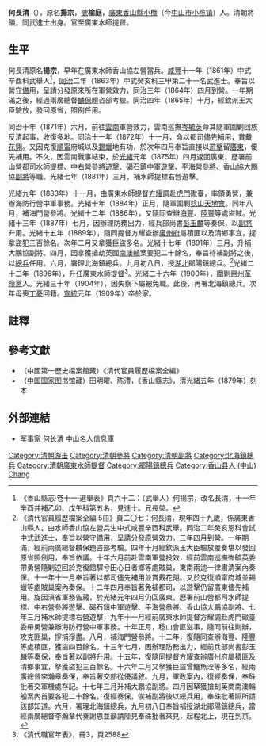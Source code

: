 {{明清人物信息框
| 姓名 = 何長清
| 原名 = 何揚宗
| 圖片名稱= 
| 圖片大小 = 170px
| 圖片說明 = 
| 最高職務 = 廣東水師提督
| 國家 = 大清
| 爵位 =
| 籍貫 = [[廣東|廣東]][[香山縣|香山縣]][[小榄镇|小欖]]
| 族裔 = 漢族
| 字號 = 號榆庭
| 諡號 = 
| 出生日期 = 道光二十三年（1843年）
| 出生地點 = [[廣東|廣東]][[香山縣|香山縣]]
| 逝世日期 = 宣統元年（1909年）
| 逝世地點 = [[廣東|廣東]][[香山縣|香山縣]]
| 墓葬 = 
| 配偶 =
| 親屬 = 
| 出身 = 
*咸豐十一年辛酉并補乙卯戊午科武舉人
*同治二年癸亥恩科同武進士出身
| 經歷 = 
| 著作 =
}}

'''何長清'''（{{bd|1843年||1909年||He何}}），原名'''揚宗'''，[[號|號]]'''榆庭'''，[[廣東|廣東]][[香山縣|香山縣]][[小榄镇|小欖]]（今[[中山市|中山市]][[小榄镇|小榄镇]]）人。清朝將領，同武進士出身。官至廣東水師提督。

==生平==
何長清原名'''揚宗'''，早年在廣東水師香山協左營當兵。[[咸豐_(年號)|咸豐]]十一年（1861年）中式辛酉科武舉人<ref>《香山縣志·卷十一·選舉表》頁六十二：（武舉人）何揚宗，改名長清，十一年辛酉并補乙卯、戊午科第五名，見進士。兄長榮。</ref>，[[同治|同治]]二年（1863年）中式癸亥科三甲第二十一名武進士。奉旨以營[[守備|守備]]用，呈請分發原來所在軍營效力，同治三年（1864年）四月到營。一年期滿之後，經過兩廣總督[[麟保|麟保]]題咨部考驗。同治四年（1865年）十月，經欽派王大臣驗放，發回原省，照例任用。

同治十年（1871年）六月，前往[[雲南|雲南]]軍營效力，雲南巡撫[[岑毓英|岑毓英]]命其隨軍圍剿回族反清起事，收復多地。同治十一年（1872年）十一月，命以都司儘先補用，賞戴[[花翎|花翎]]。又因克復[[順甯|順甯]]府城以及[[錫蠟|錫蠟]]地有功，於次年四月奉旨直接以[[遊擊|遊擊]]留[[廣東|廣東]]，優先補用。不久，因雲南戰事結束，於[[光緒|光緒]]元年（1875年）四月返回廣東，歷署前山營都司水師[[提標|提標]]、中右營參將[[遊擊|遊擊]]、碣石鎮中軍[[遊擊|遊擊]]、平海營[[參將|參將]]、香山協大鵬協[[副將|副將]]等職。光緒七年（1881年）三月，補水師提標右營遊擊。

光緒九年（1883年）十一月，由廣東水師提督[[方耀|方耀]]調赴[[虎門|虎門]]礮臺，率領勇營，兼辦海防行營中軍事務。光緒十年（1884年）正月，隨軍圍剿[[稔山|稔山]][[天地會|天地會]]。同年八月，補海門營參將。光緒十二年（1886年），又隨同查辦[[海豐|海豐]]、[[陸豐|陸豐]]等處盜賊。光緒十三年（1887年）七月，因辦理防務出力，經兵部尚書[[彭玉麟|彭玉麟]]等奏保，以[[副將|副將]]升用。光緒十五年（1889年），隨同提督方耀查辦[[廣州府|廣州府]]屬積匪以及清鄉事宜，捉拿盜犯三百餘名。次年二月又拿獲巨盜多名。光緒十七年（1891年）三月，升補大鵬協副將。四月，因拿獲搶劫英國[[南澳輪|南澳輪]]案要犯二十餘名，奉旨待補副將之後，以[[總兵|總兵]]任用。六月，署理北海鎮總兵。九月初八日，授[[湖北|湖北]]鄖陽鎮總兵。<ref>《清代官員履歷檔案全編·5冊》頁二〇七：何長清，現年四十九歲，係廣東香山縣人。由水師香山協左營兵生中式咸豐辛酉科武舉。同治二年癸亥恩科會試中式武進士，奉旨以營守備用，呈請分發原營效力。三年四月到營。一年期滿，經前兩廣總督麟保題咨部考驗。四年十月經欽派王大臣驗放覆奏堪以發回原省照例用，奉旨依議。十年六月前赴雲南軍營投效，經前雲南巡撫岑毓英委帶勇營隨剿逆回於克復館驛{{僻字|　|上浦下女}}兮田心日者鄉等處賊巢，東南兩迆一律肅清案內奏保。十一年十一月奉旨著以都司儘先補用並賞戴花翎。又於克復順甯府城並錫蠟等處賊巢案內奏保。十二年四月奉旨著免補都司，以遊擊仍留廣東儘先補用。旋因滇省軍務告蕆，於光緒元年四月仍回廣東，厯署前山營都司水師提標、中右營參將遊擊、碣石鎮中軍遊擊、平海營叅將、香山協大鵬協副將、七年三月補水師提標右營遊擊，九年十一月經前廣東水師提督方耀調赴虎門礮臺委帶勇營兼辦海防行營中軍事務。十年正月，稔山會匪滋事，隨同前往剿辦，攻克匪巢，摉捕淨盡。八月，補海門營叅將。十二年，復隨同查辦海豐、陸豐等處積匪，獲盜四百餘名。十三年七月，因辦理防務出力，經前兵部尚書彭玉麟等奏保，奉旨著以副將升用。十五年，復隨同提督方耀查辦廣州府屬積匪及清鄉事宜，拏獲盜犯三百餘名。十六年二月又拏獲巨盜曾鱸魚洤等多名，經兩廣總督李瀚章奏保，奉旨著交部從優議敘。九月，軍政案內，復經奏保，奉硃批著交軍機處存記。十七年三月升補大鵬協副將。四月因拏獲搶刦英商南澳輪船案內首要各犯二十餘名，復經奏保，俟補副將後以總兵用，奉硃批著照所請該部知道。六月，署理北海鎮總兵，九月初八日奉旨補授湖北鄖陽鎮總兵，當經兩廣總督李瀚章代奏謝恩並籲請陛見奉硃批著來見，起程北上，現在到京。</ref>光緒二十二年（1896年），升任廣東水師[[提督|提督]]<ref>《清代職官年表》，冊3，頁2588</ref>。光緒二十六年（1900年），圍剿[[惠州|惠州]][[革命黨|革命黨]]人。光緒三十年（1904年），因失察下屬被免職。此後，再署北海鎮總兵。次年母喪[[丁憂|丁憂]]回籍。[[宣統|宣統]]元年（1909年）卒於家。

==註釋==
{{reflist}}

==參考文獻==
*（中國第一歷史檔案館藏）《清代官員履歷檔案全編》
*（[[中国国家图书馆|中国国家图书馆]]藏）田明曜、陈澧，《香山縣志》，清光緒五年（1879年）刻本

==外部連結==
*[http://www.zsda.gov.cn/plus/php_mr_details.php?renid=383 军事家 何长清] {{Wayback|url=http://www.zsda.gov.cn/plus/php_mr_details.php?renid=383 |date=20160304071247 }} 中山名人信息庫


{{同治二年癸亥恩科武殿試金榜}}
{{DEFAULTSORT:He何}}
[[Category:清朝游击|Category:清朝游击]]
[[Category:清朝參將|Category:清朝參將]]
[[Category:清朝副將|Category:清朝副將]]
[[Category:北海鎮總兵|Category:北海鎮總兵]]
[[Category:清朝廣東水師提督|Category:清朝廣東水師提督]]
[[Category:鄖陽鎮總兵|Category:鄖陽鎮總兵]]
[[Category:香山县人_(中山)|Category:香山县人 (中山)]]
[[Category:何姓|Chang]]
